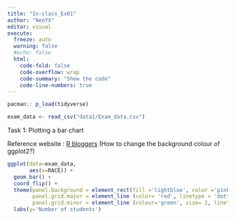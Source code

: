 ```yaml
---
title: "In-class_Ex01"
author: "NeoYX"
editor: visual
execute: 
  freeze: auto
  warning: false
  #echo: false
  html:
    code-fold: false
    code-overflow: wrap
    code-summary: "Show the code"
    code-line-numbers: true
---
```


```r
pacman:: p_load(tidyverse)
```

```r
exam_data <- read_csv("data1/Exam_data.csv")
```

Task 1: Plotting a bar chart

Reference website : [R bloggers](https://www.r-bloggers.com/2022/07/how-to-change-background-color-in-ggplot2-3/) (How to change the background colour of ggplot2?)

```r
ggplot(data=exam_data,
       aes(x=RACE)) +
  geom_bar() +
  coord_flip() +
  theme(panel.background = element_rect(fill ='lightblue', color ='pink'),
        panel.grid.major = element_line (color= 'red', linetype = 'dotted'),
        panel.grid.minor = element_line (colour='green', size= 2, linetype = 'dotted')) +
  labs(y='Number of students')
```

```r

```
